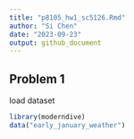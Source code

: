 ```yaml
---
title: "p8105_hw1_sc5126.Rmd"
author: "Si Chen"
date: "2023-09-23"
output: github_document
---
```



## Problem 1

load dataset
```r
library(moderndive)
data("early_january_weather")
```



